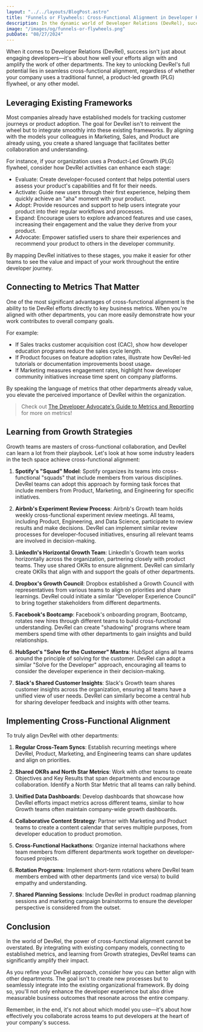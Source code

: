 ```yaml
---
layout: "../../layouts/BlogPost.astro"
title: "Funnels or Flywheels: Cross-Functional Alignment in Developer Relations "
description: In the dynamic world of Developer Relations (DevRel), success isn't just about engaging developers—it's about how well your efforts align with and amplify the work of other departments. The key to unlocking DevRel's full potential lies in seamless cross-functional alignment, regardless of whether your company uses a traditional funnel, a product-led growth (PLG) flywheel, or any other model.
image: "/images/og/funnels-or-flywheels.png"
pubDate: "08/27/2024"
---
```


When it comes to Developer Relations (DevRel), success isn't just about engaging developers—it's about how well your efforts align with and amplify the work of other departments. The key to unlocking DevRel's full potential lies in seamless cross-functional alignment, regardless of whether your company uses a traditional funnel, a product-led growth (PLG) flywheel, or any other model.

## Leveraging Existing Frameworks

Most companies already have established models for tracking customer journeys or product adoption. The goal for DevRel isn't to reinvent the wheel but to integrate smoothly into these existing frameworks. By aligning with the models your colleagues in Marketing, Sales, and Product are already using, you create a shared language that facilitates better collaboration and understanding.

For instance, if your organization uses a Product-Led Growth (PLG) flywheel, consider how DevRel activities can enhance each stage:

- Evaluate: Create developer-focused content that helps potential users assess your product's capabilities and fit for their needs.
- Activate: Guide new users through their first experience, helping them quickly achieve an "aha" moment with your product.
- Adopt: Provide resources and support to help users integrate your product into their regular workflows and processes.
- Expand: Encourage users to explore advanced features and use cases, increasing their engagement and the value they derive from your product.
- Advocate: Empower satisfied users to share their experiences and recommend your product to others in the developer community.

By mapping DevRel initiatives to these stages, you make it easier for other teams to see the value and impact of your work throughout the entire developer journey.

## Connecting to Metrics That Matter

One of the most significant advantages of cross-functional alignment is the ability to tie DevRel efforts directly to key business metrics. When you're aligned with other departments, you can more easily demonstrate how your work contributes to overall company goals.

For example:

- If Sales tracks customer acquisition cost (CAC), show how developer education programs reduce the sales cycle length.
- If Product focuses on feature adoption rates, illustrate how DevRel-led tutorials or documentation improvements boost usage.
- If Marketing measures engagement rates, highlight how developer community initiatives increase time spent on company platforms.

By speaking the language of metrics that other departments already value, you elevate the perceived importance of DevRel within the organization.

> Check out [The Developer Advocate's Guide to Metrics and Reporting](/developer-advocates-guide-to-metrics-and-reporting) for more on metrics!

## Learning from Growth Strategies

Growth teams are masters of cross-functional collaboration, and DevRel can learn a lot from their playbook. Let's look at how some industry leaders in the tech space achieve cross-functional alignment:

1. **Spotify's "Squad" Model**:
   Spotify organizes its teams into cross-functional "squads" that include members from various disciplines. DevRel teams can adopt this approach by forming task forces that include members from Product, Marketing, and Engineering for specific initiatives.

2. **Airbnb's Experiment Review Process**:
   Airbnb's Growth team holds weekly cross-functional experiment review meetings. All teams, including Product, Engineering, and Data Science, participate to review results and make decisions. DevRel can implement similar review processes for developer-focused initiatives, ensuring all relevant teams are involved in decision-making.

3. **LinkedIn's Horizontal Growth Team**:
   LinkedIn's Growth team works horizontally across the organization, partnering closely with product teams. They use shared OKRs to ensure alignment. DevRel can similarly create OKRs that align with and support the goals of other departments.

4. **Dropbox's Growth Council**:
   Dropbox established a Growth Council with representatives from various teams to align on priorities and share learnings. DevRel could initiate a similar "Developer Experience Council" to bring together stakeholders from different departments.

5. **Facebook's Bootcamp**:
   Facebook's onboarding program, Bootcamp, rotates new hires through different teams to build cross-functional understanding. DevRel can create "shadowing" programs where team members spend time with other departments to gain insights and build relationships.

6. **HubSpot's "Solve for the Customer" Mantra**:
   HubSpot aligns all teams around the principle of solving for the customer. DevRel can adopt a similar "Solve for the Developer" approach, encouraging all teams to consider the developer experience in their decision-making.

7. **Slack's Shared Customer Insights**:
   Slack's Growth team shares customer insights across the organization, ensuring all teams have a unified view of user needs. DevRel can similarly become a central hub for sharing developer feedback and insights with other teams.

## Implementing Cross-Functional Alignment

To truly align DevRel with other departments:

1. **Regular Cross-Team Syncs**: Establish recurring meetings where DevRel, Product, Marketing, and Engineering teams can share updates and align on priorities.

2. **Shared OKRs and North Star Metrics**: Work with other teams to create Objectives and Key Results that span departments and encourage collaboration. Identify a North Star Metric that all teams can rally behind.

3. **Unified Data Dashboards**: Develop dashboards that showcase how DevRel efforts impact metrics across different teams, similar to how Growth teams often maintain company-wide growth dashboards.

4. **Collaborative Content Strategy**: Partner with Marketing and Product teams to create a content calendar that serves multiple purposes, from developer education to product promotion.

5. **Cross-Functional Hackathons**: Organize internal hackathons where team members from different departments work together on developer-focused projects.

6. **Rotation Programs**: Implement short-term rotations where DevRel team members embed with other departments (and vice versa) to build empathy and understanding.

7. **Shared Planning Sessions**: Include DevRel in product roadmap planning sessions and marketing campaign brainstorms to ensure the developer perspective is considered from the outset.

## Conclusion

In the world of DevRel, the power of cross-functional alignment cannot be overstated. By integrating with existing company models, connecting to established metrics, and learning from Growth strategies, DevRel teams can significantly amplify their impact.

As you refine your DevRel approach, consider how you can better align with other departments. The goal isn't to create new processes but to seamlessly integrate into the existing organizational framework. By doing so, you'll not only enhance the developer experience but also drive measurable business outcomes that resonate across the entire company.

Remember, in the end, it's not about which model you use—it's about how effectively you collaborate across teams to put developers at the heart of your company's success.
